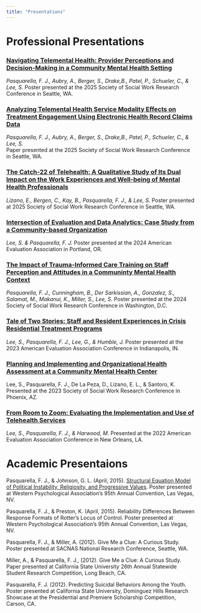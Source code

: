 ```yaml
---
title: "Presentations"
---
```


# Professional Presentations

### [Navigating Telemental Health: Provider Perceptions and Decision-Making in a Community Mental Health Setting](assets/presentations/sswr_2025_tmh_perceptions.pdf){target="_blank"}

*Pasquarella, F. J., Aubry, A., Berger, S., Drake,B., Patel, P., Schueler, C., & Lee, S.* Poster presented at the 2025 Society of Social Work Research Conference in Seattle, WA.

### [Analyzing Telemental Health Service Modality Effects on Treatment Engagement Using Electronic Health Record Claims Data](assets/presentations/sswr_2025_tmh_engagement.pdf){target="_blank"}

*Pasquarella, F. J., Aubry, A., Berger, S., Drake,B., Patel, P., Schueler, C., & Lee, S.*\
Paper presented at the 2025 Society of Social Work Research Conference in Seattle, WA.

### [The Catch-22 of Telehealth: A Qualitative Study of Its Dual Impact on the Work Experiences and Well-being of Mental Health Professionals](assets/presentations/sswr_2025_qualitative_telehealth.pdf.pdf){target="_blank"}

*Lizano, E., Bergen, C., Kay, B., Pasquarella, F. J., & Lee, S.* Poster presented at 2025 Society of Social Work Research Conference in Seattle, WA.

### [Intersection of Evaluation and Data Analytics: Case Study from a Community-based Organization](assets/presentations/aea_2024_data_science_eval.pdf){target="_blank"}

*Lee, S. & Pasquarella, F. J.* Poster presented at the 2024 American Evaluation Association in Portland, OR.

### [The Impact of Trauma-Informed Care Training on Staff Perception and Attitudes in a Communinty Mental Health Context](assets/presentations/sswr_2024_tic_training.pdf){target="_blank"}

*Pasquarella, F. J., Cunningham, B., Der Sarkissian, A., Gonzalez, S., Salamat, M., Makanui, K., Miller, S., Lee, S.* Poster presented at the 2024 Society of Social Work Research Conference in Washington, D.C.

### [Tale of Two Stories: Staff and Resident Experiences in Crisis Residential Treatment Programs](assets/presentations/aea_2023_crt_eval.pdf){target="_blank"}

*Lee, S., Pasquarella, F. J., Lee, G., & Humble, J.* Poster presented at the 2023 American Evaluation Association Conference in Indianapolis, IN.

### [Planning and Implementing and Organizational Health Assessment at a Community Mental Health Center](assets/presentations/sswr_2023_org_health_assessment.pdf){target="_blank"}

Lee, S., Pasquarella, F. J., De La Peza, D., Lizano, E. L., & Santoro, K. Presented at the 2023 Society of Social Work Research Conference in Phoenix, AZ.

### [From Room to Zoom: Evaluating the Implementation and Use of Telehealth Services](assets/presentations/aea_2022_telehealth_eval.pdf){target="_blank"}

*Lee, S., Pasquarella, F. J., & Harwood, M.* Presented at the 2022 American Evaluation Association Conference in New Orleans, LA.

# Academic Presentaions

Pasquarella, F. J., & Johnson, G. L. (April, 2015). [Structural Equation Model of Political Instability, Religiosity, and Progressive Values](assets/presentation/wpa_2015_politics_religion.pdf){target="_blank"}. Poster presented at Western Psychological Association's 95th Annual Convention, Las Vegas, NV.

Pasquarella, F. J., & Preston, K. (April, 2015). Reliability Differences Between Response Formats of Rotter's Locus of Control. Poster presented at Western Psychological Association's 95th Annual Convention, Las Vegas, NV.

Pasquarella, F. J., & Miller, A. (2012). Give Me a Clue: A Curious Study. Poster presented at SACNAS National Research Conference, Seattle, WA.

Miller, A., & Pasquarella, F. J., (2012). Give Me a Clue: A Curious Study. Paper presented at California State University 26th Annual Statewide Student Research Competition, Long Beach, CA.

Pasquarella, F. J. (2012). Predicting Suicidal Behaviors Among the Youth. Poster presented at California State University, Dominguez Hills Research Showcase at the Presidential and Premiere Scholarship Competition, Carson, CA.
